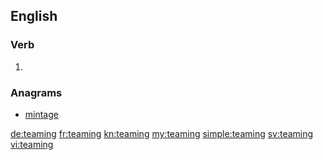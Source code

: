 ==English==

===Verb===
{{head|en|present participle}}

# {{present participle of|team|lang=en|nocat=1}}

===Anagrams===
* [[mintage#English|mintage]]

[[de:teaming]]
[[fr:teaming]]
[[kn:teaming]]
[[my:teaming]]
[[simple:teaming]]
[[sv:teaming]]
[[vi:teaming]]